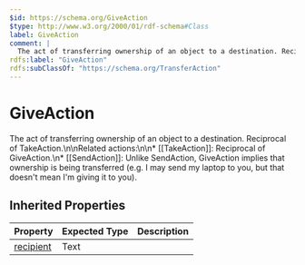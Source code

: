 ```yaml
---
$id: https://schema.org/GiveAction
$type: http://www.w3.org/2000/01/rdf-schema#Class
label: GiveAction
comment: |
  The act of transferring ownership of an object to a destination. Reciprocal of TakeAction.\n\nRelated actions:\n\n* [[TakeAction]]: Reciprocal of GiveAction.\n* [[SendAction]]: Unlike SendAction, GiveAction implies that ownership is being transferred (e.g. I may send my laptop to you, but that doesn't mean I'm giving it to you).
rdfs:label: "GiveAction"
rdfs:subClassOf: "https://schema.org/TransferAction"
---
```


# GiveAction

The act of transferring ownership of an object to a destination. Reciprocal of TakeAction.\n\nRelated actions:\n\n* [[TakeAction]]: Reciprocal of GiveAction.\n* [[SendAction]]: Unlike SendAction, GiveAction implies that ownership is being transferred (e.g. I may send my laptop to you, but that doesn't mean I'm giving it to you).

## Inherited Properties

| Property | Expected Type | Description |
| --- | --- | --- |
| [recipient](https://schema.org/recipient) | Text |  |
